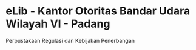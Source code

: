 # eLib - Kantor Otoritas Bandar Udara Wilayah VI - Padang

Perpustakaan Regulasi dan Kebijakan Penerbangan
